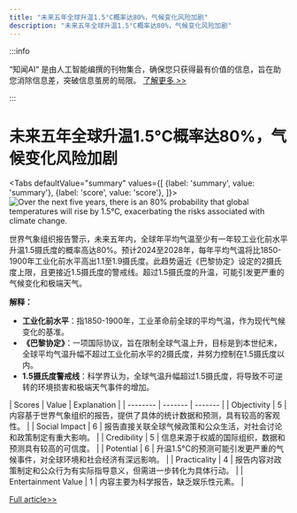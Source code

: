 ```yaml
---
title: "未来五年全球升温1.5°C概率达80%，气候变化风险加剧"
description: "未来五年全球升温1.5°C概率达80%，气候变化风险加剧"
---
```



:::info

“知闻AI“ 是由人工智能编撰的刊物集合，确保您只获得最有价值的信息，旨在助您消除信息差，突破信息茧房的局限。  [了解更多 >>](/)

:::

# 未来五年全球升温1.5°C概率达80%，气候变化风险加剧


<Tabs
	defaultValue="summary"
	values={[
	{label: 'summary', value: 'summary'},
	{label: 'score', value: 'score'},
]}>
<TabItem value="summary">
<img
  src="https://image.informedainews.com/2024/06/Eco-mAs-1717638843-0.jpg"
  alt="Over the next five years, there is an 80% probability that global temperatures will rise by 1.5°C, exacerbating the risks associated with climate change."
/>



世界气象组织报告警示，未来五年内，全球年平均气温至少有一年较工业化前水平升温1.5摄氏度的概率高达80%。预计2024至2028年，每年平均气温将比1850-1900年工业化前水平高出1.1至1.9摄氏度。此趋势逼近《巴黎协定》设定的2摄氏度上限，且更接近1.5摄氏度的警戒线。超过1.5摄氏度的升温，可能引发更严重的气候变化和极端天气。

**解释：**
- **工业化前水平**：指1850-1900年，工业革命前全球的平均气温，作为现代气候变化的基准。
- **《巴黎协定》**：一项国际协议，旨在限制全球气温上升，目标是到本世纪末，全球平均气温升幅不超过工业化前水平的2摄氏度，并努力控制在1.5摄氏度以内。
- **1.5摄氏度警戒线**：科学界认为，全球气温升幅超过1.5摄氏度，将导致不可逆转的环境损害和极端天气事件的增加。
</TabItem>
<TabItem value="score">
	| Scores     | Value   | Explanation |
	| -------- | ------- | ------- |
	| Objectivity  | 5    | 内容基于世界气象组织的报告，提供了具体的统计数据和预测，具有较高的客观性。    |
	| Social Impact | 6     | 报告直接关联全球气候政策和公众生活，对社会讨论和政策制定有重大影响。    |
	| Credibility    | 5    | 信息来源于权威的国际组织，数据和预测具有较高的可信度。    |
	| Potential    | 6    | 升温1.5°C的预测可能引发更严重的气候事件，对全球环境和社会经济有深远影响。    |
	| Practicality    | 4    | 报告内容对政策制定和公众行为有实际指导意义，但需进一步转化为具体行动。    |
	| Entertainment Value    | 1    | 内容主要为科学报告，缺乏娱乐性元素。    |
</TabItem>
</Tabs>

[Full article>>](https://www.cnbeta.com.tw/articles/tech/1433683.htm)
